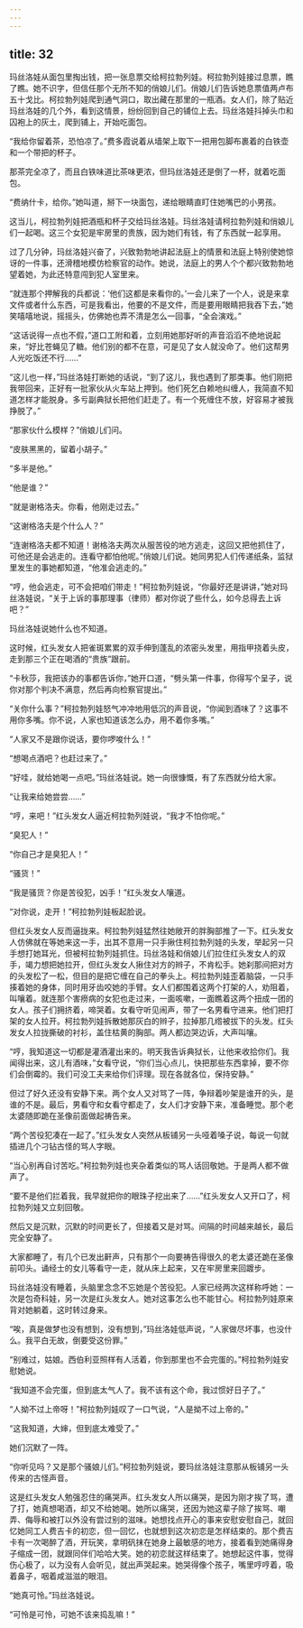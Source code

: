 ```yaml
---
---
---
```

title: 32
---




玛丝洛娃从面包里掏出钱，把一张息票交给柯拉勃列娃。柯拉勃列娃接过息票，瞧了瞧。她不识字，但信任那个无所不知的俏娘儿们。俏娘儿们告诉她息票值两卢布五十戈比。柯拉勃列娃爬到通气洞口，取出藏在那里的一瓶酒。女人们，除了贴近玛丝洛娃的几个外，看到这情景，纷纷回到自己的铺位上去。玛丝洛娃抖掉头巾和囚袍上的灰土，爬到铺上，开始吃面包。

“我给你留着茶，恐怕凉了。”费多霞说着从墙架上取下一把用包脚布裹着的白铁壶和一个带把的杯子。

那茶完全凉了，而且白铁味道比茶味更浓，但玛丝洛娃还是倒了一杯，就着吃面包。

“费纳什卡，给你。”她叫道，掰下一块面包，递给眼睛直盯住她嘴巴的小男孩。

这当儿，柯拉勃列娃把酒瓶和杯子交给玛丝洛娃。玛丝洛娃请柯拉勃列娃和俏娘儿们一起喝。这三个女犯是牢房里的贵族，因为她们有钱，有了东西就一起享用。

过了几分钟，玛丝洛娃兴奋了，兴致勃勃地讲起法庭上的情景和法庭上特别使她惊讶的一件事，还滑稽地模仿检察官的动作。她说，法庭上的男人个个都兴致勃勃地望着她，为此还特意闯到犯人室里来。

“就连那个押解我的兵都说：‘他们这都是来看你的。’一会儿来了一个人，说是来拿文件或者什么东西，可是我看出，他要的不是文件，而是要用眼睛把我吞下去，”她笑嘻嘻地说，摇摇头，仿佛她也弄不清是怎么一回事，“全会演戏。”

“这话说得一点也不假，”道口工附和着，立刻用她那好听的声音滔滔不绝地说起来，“好比苍蝇见了糖。他们别的都不在意，可是见了女人就没命了。他们这帮男人光吃饭还不行……”

“这儿也一样，”玛丝洛娃打断她的话说，“到了这儿，我也遇到了那类事。他们刚把我带回来，正好有一批家伙从火车站上押到。他们死乞白赖地纠缠人，我简直不知道怎样才能脱身。多亏副典狱长把他们赶走了。有一个死缠住不放，好容易才被我挣脱了。”

“那家伙什么模样？”俏娘儿们问。

“皮肤黑黑的，留着小胡子。”

“多半是他。”

“他是谁？”

“就是谢格洛夫。你看，他刚走过去。”

“这谢格洛夫是个什么人？”

“连谢格洛夫都不知道！谢格洛夫两次从服苦役的地方逃走，这回又把他抓住了，可他还是会逃走的。连看守都怕他呢。”俏娘儿们说。她同男犯人们传递纸条，监狱里发生的事她都知道，“他准会逃走的。”

“哼，他会逃走，可不会把咱们带走！”柯拉勃列娃说，“你最好还是讲讲，”她对玛丝洛娃说，“关于上诉的事那理事（律师）都对你说了些什么，如今总得去上诉吧？”

玛丝洛娃说她什么也不知道。

这时候，红头发女人把雀斑累累的双手伸到蓬乱的浓密头发里，用指甲挠着头皮，走到那三个正在喝酒的“贵族”跟前。

“卡秋莎，我把该办的事都告诉你，”她开口道，“劈头第一件事，你得写个呈子，说你对那个判决不满意，然后再向检察官提出。”

“关你什么事？”柯拉勃列娃怒气冲冲地用低沉的声音说，“你闻到酒味了？这事不用你多嘴。你不说，人家也知道该怎么办，用不着你多嘴。”

“人家又不是跟你说话，要你啰唆什么！”

“想喝点酒吧？也赶过来了。”

“好哇，就给她喝一点吧。”玛丝洛娃说。她一向很慷慨，有了东西就分给大家。

“让我来给她尝尝……”

“哼，来吧！”红头发女人逼近柯拉勃列娃说，“我才不怕你呢。”

“臭犯人！”

“你自己才是臭犯人！”

“骚货！”

“我是骚货？你是苦役犯，凶手！”红头发女人嚷道。

“对你说，走开！”柯拉勃列娃板起脸说。

但红头发女人反而逼拢来。柯拉勃列娃猛然往她敞开的胖胸部推了一下。红头发女人仿佛就在等她来这一手，出其不意用一只手揪住柯拉勃列娃的头发，举起另一只手想打她耳光，但被柯拉勃列娃抓住。玛丝洛娃和俏娘儿们拉住红头发女人的双手，竭力想把她拉开，但红头发女人揪住对方的辫子，不肯松手。她刹那间把对方的头发松了一松，但目的是把它缠在自己的拳头上。柯拉勃列娃歪着脑袋，一只手揍着她的身体，同时用牙齿咬她的手臂。女人们都围着这两个打架的人，劝阻着，叫嚷着。就连那个害痨病的女犯也走过来，一面咳嗽，一面瞧着这两个扭成一团的女人。孩子们拥挤着，啼哭着。女看守听见闹声，带了一名男看守进来。他们把打架的女人拉开。柯拉勃列娃拆散她那灰白的辫子，拉掉那几绺被拔下的头发。红头发女人拉拢撕破的衬衫，盖住枯黄的胸部。两人都边哭边诉，大声叫嚷。

“哼，我知道这一切都是灌酒灌出来的。明天我告诉典狱长，让他来收拾你们。我闻得出来，这儿有酒味，”女看守说，“你们当心点儿，快把那些东西拿掉，要不你们会倒霉的。我们可没工夫来给你们评理。现在各就各位，保持安静。”

但过了好久还没有安静下来。两个女人又对骂了一阵，争辩着吵架是谁开的头，是谁的不是。最后，男看守和女看守都走了，女人们才安静下来，准备睡觉。那个老太婆随即跪在圣像前面做起祷告来。

“两个苦役犯凑在一起了。”红头发女人突然从板铺另一头哑着嗓子说，每说一句就插进几个刁钻古怪的骂人字眼。

“当心别再自讨苦吃。”柯拉勃列娃也夹杂着类似的骂人话回敬她。于是两人都不做声了。

“要不是他们拦着我，我早就把你的眼珠子挖出来了……”红头发女人又开口了，柯拉勃列娃又立刻回敬。

然后又是沉默，沉默的时间更长了，但接着又是对骂。间隔的时间越来越长，最后完全安静了。

大家都睡了，有几个已发出鼾声，只有那个一向要祷告得很久的老太婆还跪在圣像前叩头。诵经士的女儿等看守一走，就从床上起来，又在牢房里来回踱步。

玛丝洛娃没有睡着，头脑里念念不忘她是个苦役犯。人家已经两次这样称呼她：一次是包奇科娃，另一次是红头发女人。她对这事怎么也不能甘心。柯拉勃列娃原来背对她躺着，这时转过身来。

“唉，真是做梦也没有想到，没有想到，”玛丝洛娃低声说，“人家做尽坏事，也没什么。我平白无故，倒要受这份罪。”

“别难过，姑娘。西伯利亚照样有人活着，你到那里也不会完蛋的。”柯拉勃列娃安慰她说。

“我知道不会完蛋，但到底太气人了。我不该有这个命，我过惯好日子了。”

“人拗不过上帝呀！”柯拉勃列娃叹了一口气说，“人是拗不过上帝的。”

“这我知道，大婶，但到底太难受了。”

她们沉默了一阵。

“你听见吗？又是那个骚娘儿们。”柯拉勃列娃说，要玛丝洛娃注意那从板铺另一头传来的古怪声音。

这是红头发女人勉强忍住的痛哭声。红头发女人所以痛哭，是因为刚才挨了骂，遭了打，她真想喝酒，却又不给她喝。她所以痛哭，还因为她这辈子除了挨骂、嘲弄、侮辱和被打以外没有尝过别的滋味。她想找点开心的事来安慰安慰自己，就回忆她同工人费吉卡的初恋，但一回忆，也就想到这次初恋是怎样结束的。那个费吉卡有一次喝醉了酒，开玩笑，拿明矾抹在她身上最敏感的地方，接着看到她痛得身子缩成一团，就跟同伴们哈哈大笑。她的初恋就这样结束了。她想起这件事，觉得伤心极了，以为没有人会听见，就出声哭起来。她哭得像个孩子，嘴里哼哼着，吸着鼻子，咽着咸滋滋的眼泪。

“她真可怜。”玛丝洛娃说。

“可怜是可怜，可她不该来捣乱嘛！”
